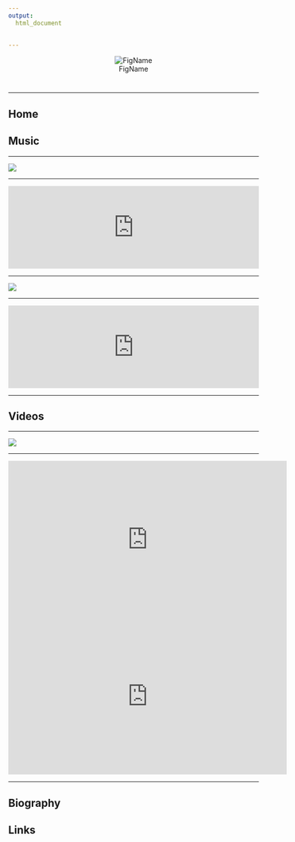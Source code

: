 ```yaml
---
output: 
  html_document
    
    
---
```






<center>
![FigName](Couverture Somniorum 2019.jpeg)
</center>



# {.tabset .tabset-fade .tabset-pills}
***

## Home

## Music
***
![](Original songs band.png)

***
<iframe width="100%" height="166" scrolling="no" frameborder="no" allow="autoplay" src="https://w.soundcloud.com/player/?url=https%3A//api.soundcloud.com/tracks/619464786&color=%233469f4&auto_play=false&hide_related=false&show_comments=true&show_user=true&show_reposts=false&show_teaser=true"></iframe>

***

![](Covers band.png)

***

<iframe width="100%" height="166" scrolling="no" frameborder="no" allow="autoplay" src="https://w.soundcloud.com/player/?url=https%3A//api.soundcloud.com/tracks/600771933&color=%233469f4&auto_play=false&hide_related=false&show_comments=true&show_user=true&show_reposts=false&show_teaser=true"></iframe>

***

## Videos


***
![](Impros band.png)

***

<iframe width="560" height="315" src="https://www.youtube.com/embed/GXaR-VuNI0c" frameborder="0" allow="accelerometer; autoplay; encrypted-media; gyroscope; picture-in-picture" allowfullscreen></iframe>

<iframe width="560" height="315" src="https://www.youtube.com/embed/x1HVWpUrRmQ" frameborder="0" allow="accelerometer; autoplay; encrypted-media; gyroscope; picture-in-picture" allowfullscreen></iframe>
***

## Biography


## Links

